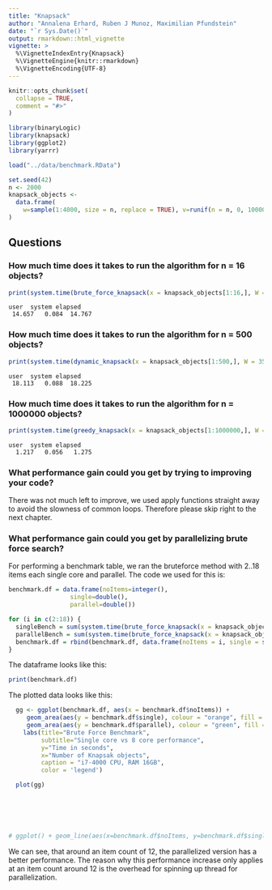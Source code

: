 ```yaml
---
title: "Knapsack"
author: "Annalena Erhard, Ruben J Munoz, Maximilian Pfundstein"
date: "`r Sys.Date()`"
output: rmarkdown::html_vignette
vignette: >
  %\VignetteIndexEntry{Knapsack}
  %\VignetteEngine{knitr::rmarkdown}
  %\VignetteEncoding{UTF-8}
---
```


```r
knitr::opts_chunk$set(
  collapse = TRUE,
  comment = "#>"
)
```

```r
library(binaryLogic)
library(knapsack)
library(ggplot2)
library(yarrr)

load("../data/benchmark.RData")

set.seed(42)
n <- 2000
knapsack_objects <-
  data.frame(
    w=sample(1:4000, size = n, replace = TRUE), v=runif(n = n, 0, 10000)
)
```

## Questions

### How much time does it takes to run the algorithm for n = 16 objects?

```r
print(system.time(brute_force_knapsack(x = knapsack_objects[1:16,], W = 3500)))
```

```
user  system elapsed 
 14.657   0.084  14.767
```

### How much time does it takes to run the algorithm for n = 500 objects?

```r
print(system.time(dynamic_knapsack(x = knapsack_objects[1:500,], W = 3500)))
```

```
user  system elapsed 
 18.113   0.088  18.225
```

### How much time does it takes to run the algorithm for n = 1000000 objects?

```r
print(system.time(greedy_knapsack(x = knapsack_objects[1:1000000,], W = 3500)))
```

```
user  system elapsed 
  1.217   0.056   1.275
```

### What performance gain could you get by trying to improving your code?
There was not much left to improve, we used apply functions straight away to avoid the slowness of common loops. Therefore please skip right to the next chapter.

### What performance gain could you get by parallelizing brute force search?
For performing a benchmark table, we ran the bruteforce method with 2..18 items each single core and parallel. The code we used for this is:

```r
benchmark.df = data.frame(noItems=integer(),
                 single=double(),
                 parallel=double())

for (i in c(2:18)) {
  singleBench = sum(system.time(brute_force_knapsack(x = knapsack_objects[1:i,], W = 3500)))
  parallelBench = sum(system.time(brute_force_knapsack(x = knapsack_objects[1:i,], W = 3500, parallel = TRUE)))
  benchmark.df = rbind(benchmark.df, data.frame(noItems = i, single = singleBench, parallel = parallelBench))
}
```

The dataframe looks like this:

```r
print(benchmark.df)
```

The plotted data looks like this:

```r



  gg <- ggplot(benchmark.df, aes(x = benchmark.df$noItems)) +
     geom_area(aes(y = benchmark.df$single), colour = "orange", fill = yarrr::transparent("orange", trans.val = .9))+
     geom_area(aes(y = benchmark.df$parallel), colour = "green", fill = yarrr::transparent("green", trans.val = .9))+
    labs(title="Brute Force Benchmark",
         subtitle="Single core vs 8 core performance",
         y="Time in seconds",
         x="Number of Knapsak objects",
         caption = "i7-4000 CPU, RAM 16GB",
         color = 'legend')

  plot(gg) 
  
  




# ggplot() + geom_line(aes(x=benchmark.df$noItems, y=benchmark.df$single, color = "Parallel")) + geom_line(aes(x=benchmark.df$noItems, y=benchmark.df$parallel, color="Single")) + theme_light() + labs(x = "Number of Items", y = "Seconds") + ggtitle("Benchmark of brute_force_knapsack() with Single and Multi Cores") + scale_color_manual(values = c('Parallel' = 'green', 'Single' = 'orange')) + labs(color = 'Legend')
```

We can see, that around an item count of 12, the parallelized version has a better performance. The reason why this performance increase only applies at an item count around 12 is the overhead for spinning up thread for parallelization.
